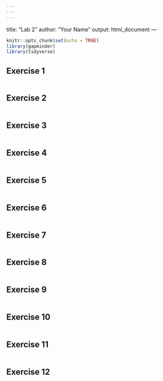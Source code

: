 ```yaml
---
---
---
```

title: "Lab 2"
author: "Your Name"
output: html_document
---

```r
knitr::opts_chunk$set(echo = TRUE)
library(gapminder)
library(tidyverse)
```

## Exercise 1

```r

```

## Exercise 2

```r

```

## Exercise 3

```r

```

## Exercise 4

```r

```

## Exercise 5

```r

```


## Exercise 6

```r

```

## Exercise 7

```r

```

## Exercise 8

```r

```

## Exercise 9

```r

```

## Exercise 10

```r

```


## Exercise 11

```r

```


## Exercise 12

```r

```